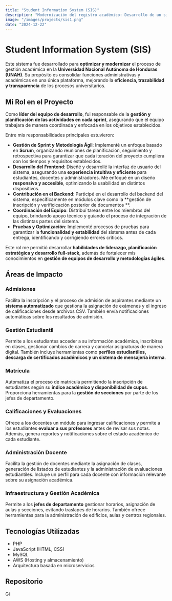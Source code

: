 ```yaml
---
title: "Student Information System (SIS)"
description: "Modernización del registro académico: Desarrollo de un sistema escalable y eficiente para la Universidad Nacional Autónoma de Honduras."
image: "/images/projects/sis1.png"
date: "2024-12-22"
---
```


# Student Information System (SIS)

Este sistema fue desarrollado para **optimizar y modernizar** el proceso de gestión académica en la **Universidad Nacional Autónoma de Honduras (UNAH)**. Su propósito es consolidar funciones administrativas y académicas en una única plataforma, mejorando la **eficiencia, trazabilidad y transparencia** de los procesos universitarios.

## Mi Rol en el Proyecto

Como **líder del equipo de desarrollo**, fui responsable de la **gestión y planificación de las actividades en cada sprint**, asegurando que el equipo trabajara de manera coordinada y enfocada en los objetivos establecidos.  

Entre mis responsabilidades principales estuvieron:

- **Gestión de Sprint y Metodología Ágil**: Implementé un enfoque basado en **Scrum**, organizando reuniones de planificación, seguimiento y retrospectiva para garantizar que cada iteración del proyecto cumpliera con los tiempos y requisitos establecidos.
- **Desarrollo del Frontend**: Diseñé y desarrollé la interfaz de usuario del sistema, asegurando una **experiencia intuitiva y eficiente** para estudiantes, docentes y administradores. Me enfoqué en un diseño **responsivo y accesible**, optimizando la usabilidad en distintos dispositivos.
- **Contribución en el Backend**: Participé en el desarrollo del backend del sistema, específicamente en módulos clave como la **gestión de inscripción y verificicación posterior de documentos **.
- **Coordinación del Equipo**: Distribuí tareas entre los miembros del equipo, brindando apoyo técnico y guiando el proceso de integración de las distintas partes del sistema.
- **Pruebas y Optimización**: Implementé procesos de pruebas para garantizar la **funcionalidad y estabilidad** del sistema antes de cada entrega, identificando y corrigiendo errores críticos.

Este rol me permitió desarrollar **habilidades de liderazgo, planificación estratégica y desarrollo full-stack**, además de fortalecer mis conocimientos en **gestión de equipos de desarrollo y metodologías ágiles**.

## Áreas de Impacto

### Admisiones

Facilita la inscripción y el proceso de admisión de aspirantes mediante un **sistema automatizado** que gestiona la asignación de exámenes y el ingreso de calificaciones desde archivos CSV. También envía notificaciones automáticas sobre los resultados de admisión.

### Gestión Estudiantil

Permite a los estudiantes acceder a su información académica, inscribirse en clases, gestionar cambios de carrera y cancelar asignaturas de manera digital. También incluye herramientas como **perfiles estudiantiles, descarga de certificados académicos y un sistema de mensajería interna**.

### Matrícula

Automatiza el proceso de matrícula permitiendo la inscripción de estudiantes según su **índice académico y disponibilidad de cupos**. Proporciona herramientas para la **gestión de secciones** por parte de los jefes de departamento.

### Calificaciones y Evaluaciones

Ofrece a los docentes un módulo para ingresar calificaciones y permite a los estudiantes **evaluar a sus profesores** antes de revisar sus notas. Además, genera reportes y notificaciones sobre el estado académico de cada estudiante.

### Administración Docente

Facilita la gestión de docentes mediante la asignación de clases, generación de listados de estudiantes y la administración de evaluaciones estudiantiles. Incluye un perfil para cada docente con información relevante sobre su asignación académica.

### Infraestructura y Gestión Académica

Permite a los **jefes de departamento** gestionar horarios, asignación de aulas y secciones, evitando traslapes de horarios. También ofrece herramientas para la administración de edificios, aulas y centros regionales.



## Tecnologías Utilizadas

- PHP
- JavaScript (HTML, CSS)
- MySQL
- AWS (Hosting y almacenamiento)
- Arquitectura basada en microservicios


##  Repositorio

<div class="flex gap-4 pt-5  items-center">

  <div class="popUp flex justify-center items-center flex-col">
    <a href='https://github.com/Jey1601/Registro-UNAH.git' target="_blank">
        <img
            src='/images/github-icon.webp'
            alt='GitHub'
            width={100}
            height={100}
            style="width: 1.5vw; min-width: 20px; "
        />
    </a>

  </div>



</div>
